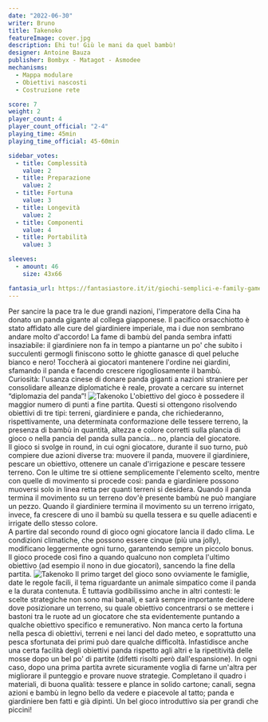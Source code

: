 ```yaml
---
date: "2022-06-30"
writer: Bruno
title: Takenoko
featureImage: cover.jpg
description: Ehi tu! Giù le mani da quel bambù!
designer: Antoine Bauza
publisher: Bombyx - Matagot - Asmodee
mechanisms:
  - Mappa modulare
  - Obiettivi nascosti
  - Costruzione rete

score: 7
weight: 2
player_count: 4
player_count_official: "2-4"
playing_time: 45min
playing_time_official: 45-60min

sidebar_votes:
  - title: Complessità
    value: 2
  - title: Preparazione
    value: 2
  - title: Fortuna
    value: 3
  - title: Longevità
    value: 2
  - title: Componenti
    value: 4
  - title: Portabilità
    value: 3

sleeves:
  - amount: 46
    size: 43x66

fantasia_url: https://fantasiastore.it/it/giochi-semplici-e-family-games/3352-takenoko.html
---
```


<Setting>
  Per sancire la pace tra le due grandi nazioni, l'imperatore della Cina ha
  donato un panda gigante al collega giapponese. Il pacifico orsacchiotto è
  stato affidato alle cure del giardiniere imperiale, ma i due non sembrano
  andare molto d'accordo! La fame di bambù del panda sembra infatti insaziabile:
  il giardiniere non fa in tempo a piantarne un po' che subito i succulenti
  germogli finiscono sotto le ghiotte ganasce di quel peluche bianco e nero!
  Toccherà ai giocatori mantenere l'ordine nei giardini, sfamando il panda e
  facendo crescere rigogliosamente il bambù.
  <br />
  Curiosità: l'usanza cinese di donare panda giganti a nazioni straniere per
  consolidare alleanze diplomatiche è reale, provate a cercare su internet
  “diplomazia del panda”!
</Setting>

<img src="./game1.jpg" alt="Takenoko" />

<Rules>
  L'obiettivo del gioco è possedere il maggior numero di punti a fine partita.
  Questi si ottengono risolvendo obiettivi di tre tipi: terreni, giardiniere e
  panda, che richiederanno, rispettivamente, una determinata conformazione delle
  tessere terreno, la presenza di bambù in quantità, altezza e colore corretti
  sulla plancia di gioco o nella pancia del panda sulla pancia… no, plancia del
  giocatore.
  <br />
  Il gioco si svolge in round, in cui ogni giocatore, durante il suo turno, può
  compiere due azioni diverse tra: muovere il panda, muovere il giardiniere,
  pescare un obiettivo, ottenere un canale d'irrigazione e pescare tessere
  terreno. Con le ultime tre si ottiene semplicemente l'elemento scelto, mentre
  con quelle di movimento si procede così: panda e giardiniere possono muoversi
  solo in linea retta per quanti terreni si desidera. Quando il panda termina il
  movimento su un terreno dov'è presente bambù ne può mangiare un pezzo. Quando
  il giardiniere termina il movimento su un terreno irrigato, invece, fa
  crescere di uno il bambù su quella tessera e su quelle adiacenti e irrigate
  dello stesso colore.
  <br />
  A partire dal secondo round di gioco ogni giocatore lancia il dado clima. Le
  condizioni climatiche, che possono essere cinque (più una jolly), modificano
  leggermente ogni turno, garantendo sempre un piccolo bonus.
  <br />
  Il gioco procede così fino a quando qualcuno non completa l'ultimo obiettivo
  (ad esempio il nono in due giocatori), sancendo la fine della partita.
</Rules>

<img src="./game2.jpg?t=1" alt="Takenoko" />

<Feedback>
  Il primo target del gioco sono ovviamente le famiglie, date le regole facili,
  il tema riguardante un animale simpatico come il panda e la durata contenuta.
  È tuttavia godibilissimo anche in altri contesti: le scelte strategiche non
  sono mai banali, e sarà sempre importante decidere dove posizionare un
  terreno, su quale obiettivo concentrarsi o se mettere i bastoni tra le ruote
  ad un giocatore che sta evidentemente puntando a qualche obiettivo specifico e
  remunerativo. Non manca certo la fortuna nella pesca di obiettivi, terreni e
  nei lanci del dado meteo, e soprattutto una pesca sfortunata dei primi può
  dare qualche difficoltà. Infastidisce anche una certa facilità degli obiettivi
  panda rispetto agli altri e la ripetitività delle mosse dopo un bel po' di
  partite (difetti risolti però dall'espansione). In ogni caso, dopo una prima
  partita avrete sicuramente voglia di farne un'altra per migliorare il
  punteggio e provare nuove strategie. Completano il quadro i materiali, di
  buona qualità: tessere e plance in solido cartone; canali, segna azioni e
  bambù in legno bello da vedere e piacevole al tatto; panda e giardiniere ben
  fatti e già dipinti. Un bel gioco introduttivo sia per grandi che piccini!
</Feedback>
